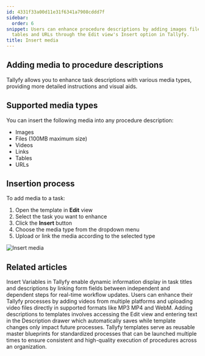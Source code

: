 ```yaml
---
id: 4331f33a00d11e31f6341a7908cddd7f
sidebar:
  order: 6
snippet: Users can enhance procedure descriptions by adding images files videos links
  tables and URLs through the Edit view's Insert option in Tallyfy.
title: Insert media
---
```


## Adding media to procedure descriptions

Tallyfy allows you to enhance task descriptions with various media types, providing more detailed instructions and visual aids.

## Supported media types

You can insert the following media into any procedure description:

* Images
* Files (100MB maximum size)
* Videos
* Links
* Tables
* URLs

## Insertion process

To add media to a task:

1. Open the template in **Edit** view
2. Select the task you want to enhance
3. Click the **Insert** button
4. Choose the media type from the dropdown menu
5. Upload or link the media according to the selected type

![Insert media](https://screenshots.tallyfy.com/tallyfy%2Fpro%2Fdesktop-light-add-media-to-tasks.png)


## Related articles
<CardGrid>
<LinkTitleCard header="<b>Variables > Insert variables</b>" href="/products/pro/documenting/templates/variables/how-can-i-use-insert-variables-in-tallyfy/" > Insert Variables in Tallyfy enable dynamic information display in task titles and descriptions by linking form fields between independent and dependent steps for real-time workflow updates. </LinkTitleCard>
<LinkTitleCard header="<b>Edit Task > Add videos to a task</b>" href="/products/pro/tracking-and-tasks/tasks/edit-task/how-can-i-add-videos-to-my-tallyfy-process/" > Users can enhance their Tallyfy processes by adding videos from multiple platforms and uploading video files directly in supported formats like MP3 MP4 and WebM. </LinkTitleCard>
<LinkTitleCard header="<b>Edit Templates > Add a description to a template</b>" href="/products/pro/documenting/templates/edit-templates/add-description/" > Adding descriptions to templates involves accessing the Edit view and entering text in the Description drawer which automatically saves while template changes only impact future processes. </LinkTitleCard>
<LinkTitleCard header="<b>Documenting > Templates</b>" href="/products/pro/documenting/templates/" > Tallyfy templates serve as reusable master blueprints for standardized processes that can be launched multiple times to ensure consistent and high-quality execution of procedures across an organization. </LinkTitleCard>
</CardGrid>